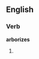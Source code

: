 ==English==

===Verb===
'''arborizes'''

# {{third-person singular of|arborize}}
{{count page|[[Wiktionary:Page count]]}}